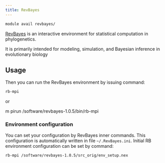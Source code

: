 ```yaml
---
title: RevBayes
---
```

```bash
module avail revbayes/
```

[RevBayes](https://revbayes.github.io/) is an interactive environment for statistical computation in phylogenetics. 

It is primarily intended for modeling, simulation, and Bayesian inference in evolutionary biology

## Usage

Then you can run the RevBayes environment by issuing command:

```bash
rb-mpi
```

or

m    pirun /software/revbayes-1.0.5/bin/rb-mpi

### Environment configuration

You can set your configuration by RevBayes inner commands. This configuration is automatically written in file `~/.RevBayes.ini`. Initial RB environment configuration can be set by command:

```bash
rb-mpi /software/revbayes-1.0.5/src_orig/env_setup.nex
```


